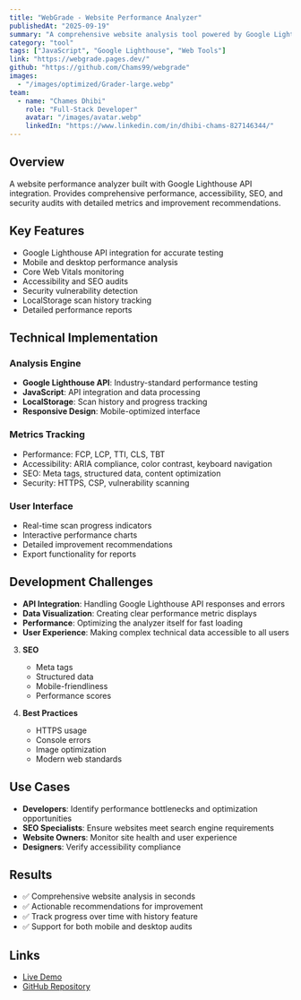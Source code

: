 ```yaml
---
title: "WebGrade - Website Performance Analyzer"
publishedAt: "2025-09-19"
summary: "A comprehensive website analysis tool powered by Google Lighthouse that provides detailed performance, accessibility, SEO, and security grades with actionable recommendations."
category: "tool"
tags: ["JavaScript", "Google Lighthouse", "Web Tools"]
link: "https://webgrade.pages.dev/"
github: "https://github.com/Chams99/webgrade"
images:
  - "/images/optimized/Grader-large.webp"
team:
  - name: "Chames Dhibi"
    role: "Full-Stack Developer"
    avatar: "/images/avatar.webp"
    linkedIn: "https://www.linkedin.com/in/dhibi-chams-827146344/"
---
```


## Overview

A website performance analyzer built with Google Lighthouse API integration. Provides comprehensive performance, accessibility, SEO, and security audits with detailed metrics and improvement recommendations.

## Key Features

- Google Lighthouse API integration for accurate testing
- Mobile and desktop performance analysis
- Core Web Vitals monitoring
- Accessibility and SEO audits
- Security vulnerability detection
- LocalStorage scan history tracking
- Detailed performance reports

## Technical Implementation

### Analysis Engine
- **Google Lighthouse API**: Industry-standard performance testing
- **JavaScript**: API integration and data processing
- **LocalStorage**: Scan history and progress tracking
- **Responsive Design**: Mobile-optimized interface

### Metrics Tracking
- Performance: FCP, LCP, TTI, CLS, TBT
- Accessibility: ARIA compliance, color contrast, keyboard navigation
- SEO: Meta tags, structured data, content optimization
- Security: HTTPS, CSP, vulnerability scanning

### User Interface
- Real-time scan progress indicators
- Interactive performance charts
- Detailed improvement recommendations
- Export functionality for reports

## Development Challenges

- **API Integration**: Handling Google Lighthouse API responses and errors
- **Data Visualization**: Creating clear performance metric displays
- **Performance**: Optimizing the analyzer itself for fast loading
- **User Experience**: Making complex technical data accessible to all users

3. **SEO**
   - Meta tags
   - Structured data
   - Mobile-friendliness
   - Performance scores

4. **Best Practices**
   - HTTPS usage
   - Console errors
   - Image optimization
   - Modern web standards

## Use Cases

- **Developers**: Identify performance bottlenecks and optimization opportunities
- **SEO Specialists**: Ensure websites meet search engine requirements
- **Website Owners**: Monitor site health and user experience
- **Designers**: Verify accessibility compliance

## Results

- ✅ Comprehensive website analysis in seconds
- ✅ Actionable recommendations for improvement
- ✅ Track progress over time with history feature
- ✅ Support for both mobile and desktop audits

## Links

- [Live Demo](https://webgrade.pages.dev/)
- [GitHub Repository](https://github.com/Chams99/webgrade)

